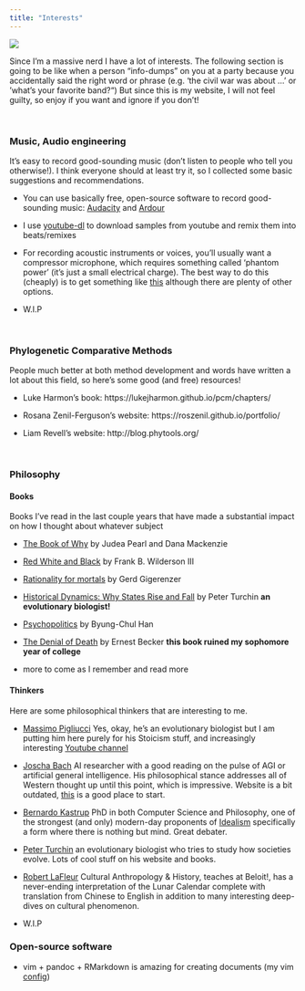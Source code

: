 ```yaml
---
title: "Interests"
---
```

![](bass.jpg)


Since I'm a massive nerd I have a lot of interests. The following section is going to be like when a person "info-dumps" on you at a party because you accidentally said the right word or phrase (e.g. 'the civil war was about ...' or 'what's your favorite band?") But since this is my website, I will not feel guilty, so enjoy if you want and ignore if you don't!

<br> 

### Music, Audio engineering 

It's easy to record good-sounding music (don't listen to people who tell you otherwise!). I think everyone should at least try it, so I collected some basic suggestions and recommendations.

* You can use basically free, open-source software to record good-sounding music: [Audacity](https://www.audacityteam.org/) and [Ardour](https://ardour.org/)

* I use [youtube-dl](https://ytdl-org.github.io/youtube-dl/index.html) to download samples from youtube and remix them into beats/remixes

* For recording acoustic instruments or voices, you'll usually want a compressor microphone, which requires something called 'phantom power' (it's just a small electrical charge). The best way to do this (cheaply) is to get something like [this](https://www.amazon.com/Audio-Technica-ATR2500x-USB-Condenser-Microphone-ATR/dp/B07ZPC2FMQ/ref=pd_lpo_267_t_2/141-7695160-3538928?_encoding=UTF8&pd_rd_i=B07ZPC2FMQ&pd_rd_r=d24b545a-d0d5-4c69-8d7e-a287bb0467dc&pd_rd_w=xvZ9L&pd_rd_wg=n4Hgp&pf_rd_p=7b36d496-f366-4631-94d3-61b87b52511b&pf_rd_r=0QZECGNG0YQMWCZC27HN&psc=1&refRID=0QZECGNG0YQMWCZC27HN) although there are plenty of other options.

* W.I.P

<br>

### Phylogenetic Comparative Methods 

People much better at both method development and words have written a lot about this field, so here's some good (and free) resources! 

* Luke Harmon's book: https://lukejharmon.github.io/pcm/chapters/

* Rosana Zenil-Ferguson's website: https://roszenil.github.io/portfolio/

* Liam Revell's website: http://blog.phytools.org/

<br>

### Philosophy

#### Books 

Books I've read in the last couple years that have made a substantial impact on how I thought about whatever subject 

* [The Book of Why](http://bayes.cs.ucla.edu/WHY/) by Judea Pearl and Dana Mackenzie

* [Red White and Black](https://www.dukeupress.edu/red-white-and-black) by Frank B. Wilderson III

* [Rationality for mortals](https://psycnet.apa.org/record/2008-04868-000) by Gerd Gigerenzer

* [Historical Dynamics: Why States Rise and Fall](https://www.jstor.org/stable/j.ctt1wf4d45) by Peter Turchin **an evolutionary biologist!**

* [Psychopolitics](https://www.penguinrandomhouse.com/books/557122/psychopolitics-by-byung-chul-han/) by Byung-Chul Han

* [The Denial of Death](https://en.wikipedia.org/wiki/The_Denial_of_Death) by Ernest Becker **this book ruined my sophomore year of college**

* more to come as I remember and read more 


#### Thinkers
Here are some philosophical thinkers that are interesting to me. 

* [Massimo Pigliucci](https://massimopigliucci.com/) Yes, okay, he's an evolutionary biologist but I am putting him here purely for his Stoicism stuff, and increasingly interesting [Youtube channel](https://www.youtube.com/user/MassimoPigliucci)

* [Joscha Bach](http://bach.ai/) AI researcher with a good reading on the pulse of AGI or artificial general intelligence. His philosophical stance addresses all of Western thought up until this point, which is impressive. Website is a bit outdated, [this](https://www.youtube.com/watch?v=e3K5UxWRRuY) is a good place to start. 

* [Bernardo Kastrup](https://www.bernardokastrup.com/)  PhD in both Computer Science and Philosophy, one of the strongest (and only) modern-day proponents of [Idealism](https://en.wikipedia.org/wiki/Idealism) specifically a form where there is nothing but mind. Great debater.

* [Peter Turchin](http://peterturchin.com/) an evolutionary biologist who tries to study how societies evolve. Lots of cool stuff on his website and books.

* [Robert LaFleur](http://robert-lafleur.blogspot.com/) Cultural Anthropology & History, teaches at Beloit!, has a never-ending interpretation of the Lunar Calendar complete with translation from Chinese to English in addition to many interesting deep-dives on cultural phenomenon.


* W.I.P 

### Open-source software

* vim + pandoc + RMarkdown is amazing for creating documents (my vim [config](https://github.com/nbone455/personal-config))

